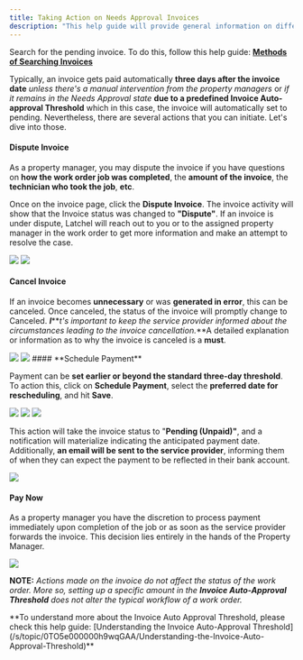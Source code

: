 ---
title: Taking Action on Needs Approval Invoices
description: "This help guide will provide general information on different actions you can take as a property manager once an invoice is in **Needs Approval** status. Let's check out."
---

Search for the pending invoice. To do this, follow this help guide: **[Methods of Searching Invoices](/s/topic/0TO5e000000h9wqGAA/How-to-View-and-Search-for-Invoices)**

Typically, an invoice gets paid automatically **three days after the invoice date** _unless there's a manual intervention from the property managers_ or _if it remains in the Needs Approval state_ **due to a predefined Invoice Auto-approval Threshold** which in this case, the invoice will automatically set to pending. Nevertheless, there are several actions that you can initiate. Let's dive into those.

#### **Dispute Invoice**

As a property manager, you may dispute the invoice if you have questions on **how the work order job was completed**, the **amount of the invoice**, the **technician who took the job**, **etc**.

Once on the invoice page, click the **Dispute Invoice**. The invoice activity will show that the Invoice status was changed to **"Dispute"**. If an invoice is under dispute, Latchel will reach out to you or to the assigned property manager in the work order to get more information and make an attempt to resolve the case. 

<Frame>
  <img src="/images/rtaImage-223.jpg"/>
</Frame>

<Frame>
  <img src="/images/rtaImage-224.jpg"/>
</Frame>


#### **Cancel Invoice**

If an invoice becomes **unnecessary** or was **generated in error**, this can be canceled. Once canceled, the status of the invoice will promptly change to Canceled. _**I**_**_t's important to keep the service provider informed about the circumstances leading to the invoice cancellation._**A detailed explanation or information as to why the invoice is canceled is a **must**.

<Frame>
  <img src="/images/rtaImage-225.jpg"/>
</Frame>
<Frame>
  <img src="/images/rtaImage-226.jpg"/>
</Frame>
#### **Schedule Payment**

Payment can be **set earlier or beyond the standard three-day threshold**. To action this, click on **Schedule Payment**, select the **preferred date for rescheduling**, and hit **Save**.


<Frame>
  <img src="/images/rtaImage-227.jpg"/>
</Frame>
<Frame>
  <img src="/images/rtaImage-228.jpg"/>
</Frame>
<Frame>
  <img src="/images/rtaImage-230.jpg"/>
</Frame>

This action will take the invoice status to "**Pending (Unpaid)"**, and a notification will materialize indicating the anticipated payment date. Additionally, **an email will be sent to the service provider**, informing them of when they can expect the payment to be reflected in their bank account.


<Frame>
  <img src="/images/rtaImage-231.jpg"/>
</Frame>

#### **Pay Now**

As a property manager you have the discretion to process payment immediately upon completion of the job or as soon as the service provider forwards the invoice. This decision lies entirely in the hands of the Property Manager.


<Frame>
  <img src="/images/rtaImage-231.jpg"/>
</Frame>

<Info>

**NOTE:** _Actions made on the invoice do not affect the status of the work order. More so, setting up a specific amount in the **Invoice Auto-Approval Threshold** does not alter the typical workflow of a work order._

</Info>
**To understand more about the Invoice Auto Approval Threshold, please check this help guide: [Understanding the Invoice Auto-Approval Threshold](/s/topic/0TO5e000000h9wqGAA/Understanding-the-Invoice-Auto-Approval-Threshold)**
